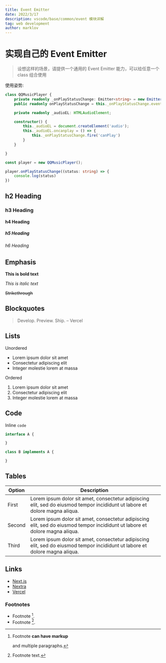 ```yaml
---
title: Event Emitter
date: 2022/3/17
description: vscode/base/common/event 模块详解
tag: web development
author: marklov
---
```


# 实现自己的 Event Emitter

<blockquote>
	设想这样的场景，请提供一个通用的 Event Emitter 能力，可以给任意一个 class 组合使用
</blockquote>

使用姿势:

```ts
class QQMusicPlayer {
    private readonly _onPlayStatusChange: Emitter<string> = new Emitter<string>();
    public readonly onPlayStatusChange = this._onPlayStatusChange.event;

    private readonly _audioEL: HTMLAudioElement;

	constructor() {
		this._audioEL = document.createElement('audio');
		this._audioEL.oncanplay = () => {
			this._onPlayStatusChange.fire('canPlay')
		}
	}

}

const player = new QQMusicPlayer();

player.onPlayStatusChange((status: string) => {
    console.log(status)
})
```


## h2 Heading

### h3 Heading

#### h4 Heading

##### h5 Heading

###### h6 Heading

## Emphasis

**This is bold text**

_This is italic text_

~~Strikethrough~~

## Blockquotes

> Develop. Preview. Ship. – Vercel

## Lists

Unordered

- Lorem ipsum dolor sit amet
- Consectetur adipiscing elit
- Integer molestie lorem at massa

Ordered

1. Lorem ipsum dolor sit amet
2. Consectetur adipiscing elit
3. Integer molestie lorem at massa

## Code

Inline `code`


```ts
interface A {

}

class B implements A {

}
```

## Tables

| **Option** | **Description**                                                                                                             |
| ---------- | --------------------------------------------------------------------------------------------------------------------------- |
| First      | Lorem ipsum dolor sit amet, consectetur adipiscing elit, sed do eiusmod tempor incididunt ut labore et dolore magna aliqua. |
| Second     | Lorem ipsum dolor sit amet, consectetur adipiscing elit, sed do eiusmod tempor incididunt ut labore et dolore magna aliqua. |
| Third      | Lorem ipsum dolor sit amet, consectetur adipiscing elit, sed do eiusmod tempor incididunt ut labore et dolore magna aliqua. |

## Links

- [Next.js](https://nextjs.org)
- [Nextra](https://nextra.vercel.app/)
- [Vercel](http://vercel.com)

### Footnotes

- Footnote [^1].
- Footnote [^2].

[^1]: Footnote **can have markup**

    and multiple paragraphs.

[^2]: Footnote text.

